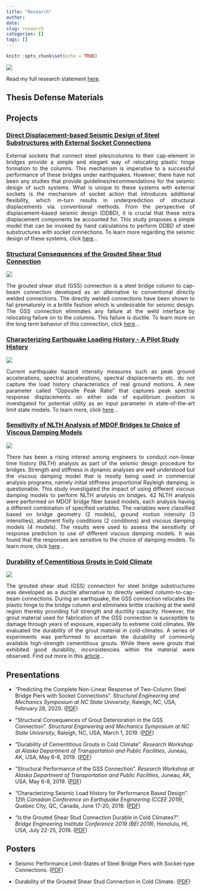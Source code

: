 ```yaml
---
title: "Research"
author:
date: 
slug: research
categories: []
tags: []
---
```


```r
knitr::opts_chunk$set(echo = TRUE)
```

<img src="\pictures\Action_pic1.JPG"
style="max-width:70%;min-width:40px;float:center;">

Read my full research statement [here](\projects\2019\09\28\research-statement).

## Thesis Defense Materials

## Projects

### [Direct Displacement-based Seismic Design of Steel Substructures with External Socket Connections](\projects\2020\02\24\seismic-design-of-steel-bridge-piers-with-socket-connection)

<div style="text-align: justify"> External sockets that connect steel piles/columns to their cap-element in bridges provide a simple and elegant way of relocating plastic hinge formation to the columns. This mechanism is imperative to a successful performance of these bridges under earthquakes. However, there have not been any studies that provide guidelines/recommendations for the seismic design of such systems. What is unique to these systems with external sockets is the mechanism of socket action that introduces additional flexibility, which in-turn results in underprediction of structural displacements via. conventional methods. From the perspective of displacement-based seismic design (DDBD), it is crucial that these extra displacement components be accounted for. This study proposes a simple model that can be invoked by hand calculations to perform DDBD of steel substructures with socket connections. To learn more regarding the seismic design of these systems, click [here](\projects\2020\02\24\seismic-design-of-steel-bridge-piers-with-socket-connection)...</div>


### [Structural Consequences of the Grouted Shear Stud Connection](\projects\2019\02\20\structural-consequences-in-gss) 

<img src="\figures\GSSbent.jpg"
style="max-width:40%;min-width:40px;float:center;">

<div style="text-align: justify"> The grouted shear stud (GSS) connection is a steel bridge column to cap-beam connection developed as an alternative to conventional directly welded connections. The directly welded connections have been shown to fail prematurely in a brittle fashion which is undesirable for seismic design. The GSS connection eliminates any failure at the weld interface by relocating failure on to the columns. This failure is ductile. To learn more on the long term behavior of this connection, click [here](\projects\2019\02\20\structural-consequences-in-gss)... </div>


### [Characterizing Earthquake Loading History - A Pilot Study History](\projects\2020\01\30\balance-ratio-to-characterize-earthquake-loading-history-a-pilot-study)

<img src="\figures\Balanceratio_definition.png"
style="max-width:60%;min-width:40px;float:center;">

<div style="text-align: justify"> Current earthquake hazard intensity measures such as peak ground accelerations, spectral accelerations, spectral displacements etc. do not capture the load history characteristics of real ground motions. A new parameter called "Opposite Peak Ratio" that captures peak spectral response displacements on either side of equilibrium position is investigated for potential utility as an input parameter in state-of-the-art limit state models. To learn more, click [here](\projects\2020\01\30\balance-ratio-to-characterize-earthquake-loading-history-a-pilot-study)... </div>

### [Sensitivity of NLTH Analysis of MDOF Bridges to Choice of Viscous Damping Models](\projects\2017\04\27\sensitivity-of-nlth-analysis-of-mdof-bridges-to-choice-of-viscous-damping-models)

<img src="\figures\Viscous_damping_model.png"
style="max-width:80%;min-width:40px;float:center;">

<div style="text-align: justify"> There has been a rising interest among engineers to conduct non-linear time history (NLTH) analysis as part
of the seismic design procedure for bridges. Strength and stiffness in dynamic
analyses are well understood but the viscous damping model that is mostly being used in commercial analysis
programs, namely initial stiffness proportional Rayleigh damping, is questionable. This study investigated the impact of using different viscous damping models to perform NLTH analysis on bridges. 42 NLTH analysis were performed on MDOF bridge fiber based models, each analysis having a different
combination of specified variables. The variables were classified based on bridge geometry (2 models), ground
motion intensity (3 intensities), abutment fixity conditions (2 conditions) and viscous damping models (4
models). The results were used to assess the sensitivity of response prediction to use of different viscous
damping models. It was found that the responses are sensitive to the choice of damping models. To learn more, click [here](\projects\2017\04\27\sensitivity-of-nlth-analysis-of-mdof-bridges-to-choice-of-viscous-damping-models)... </div>

### [Durability of Cementitious Grouts in Cold Climate](\files\Durability_part.pdf)

<img src="\figures\Frequency_measurement.jpg"
style="max-width:40%;min-width:40px;float:center;">

<div style="text-align: justify">  The grouted shear stud (GSS) connection for steel bridge substructures was developed as a ductile alternative to directly
welded column-to-cap-beam connections. During an earthquake, the GSS connection relocates the plastic hinge to the bridge column and eliminates brittle cracking
at the weld region thereby providing full strength and ductility capacity. However, the grout material
used for fabrication of the GSS connection is susceptible to damage through years of exposure, especially to extreme cold
climates. We evaluated the durability of the grout material in cold-climates.  A
series of experiments was performed to ascertain the durability of commonly available high-strength cementitious grouts.
While there were grouts that exhibited good durability, inconsistencies within the material were observed. Find out more in this [article](\files\Durability_part.pdf)... </div>



## Presentations
* "Predicting the Complete Non-Linear Response of Two-Column Steel Bridge Piers with Socket Connections". _Structural Engineering and Mechanics Symposium at NC State University_, Raleigh, NC, USA, February 28, 2020. ([PDF](\files\Presentation_SEM_Symposium_2020.pdf))

* "Structural Consequences of Grout Deterioration in the GSS Connection". _Structural Engineering and Mechanics Symposium at NC State University_, Raleigh, NC, USA, March 1, 2019. ([PDF](\files\SEM_Symposium_2019_March.pdf))

* "Durability of Cementitious Grouts in Cold Climate". _Research Workshop at Alaska Department of Transportation and Public Facilities_, Juneau, AK, USA, May 6-8, 2019. ([PDF](\files\AKDOT_Workshop_part1.pdf))

* "Structural Performance of the GSS Connection". _Research Workshop at Alaska Department of Transportation and Public Facilities_, Juneau, AK, USA, May 6-8, 2019. ([PDF](\files\AKDOT_Workshop_part2.pdf))

* "Characterizing Seismic Load History for Performance Based Design". _12th Canadian Conference on Earthquake Engineering (CCEE 2019)_, Quebec City, QC, Canada, June 17-20, 2019. ([PDF](\files\12CCEE_Presentation.pdf))

* "Is the Grouted Shear Stud Connection Durable in Cold Climates?". _Bridge Engineering Institute Conference 2019 (BEI 2019)_, Honolulu, HI, USA, July 22-25, 2019. ([PDF](\files\BEIconf.pdf))

## Posters

* Seismic Performance Limit-States of Steel Bridge Piers with Socket-type
Connections. ([PDF](\files\Jayaprakash_poster_NEC2020.pdf))

* Durability of the Grouted Shear Stud Connection in Cold Climate. ([PDF](\files\GSSdurability_poster.pdf))